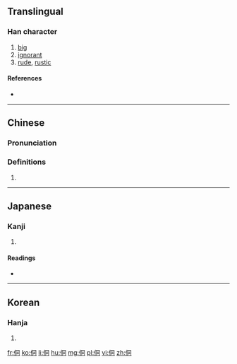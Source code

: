 ==Translingual==

===Han character===
{{Han char|rn=9|rad=人|as=06|sn=8|four=27220|canj=OBMR|ids=⿰亻同}}

# [[big]]
# [[ignorant]]
# [[rude]], [[rustic]]

====References====
* {{Han ref|kx=0102.120|dkj=00601|dj=0216.100|hdz=10148.020|uh=4F97|ud=20375|bh=CBBE|bd=52158}}

----

==Chinese==
{{zh-forms}}

===Pronunciation===
{{zh-pron
|m=dòng,tóng
|c=dung6,tung4
|mc=y
|oc=y
|ma=
|cat=a
}}

===Definitions===
# {{rfdef|lang=zh}}

----

==Japanese==

===Kanji===
{{ja-kanji|grade=|rs=人06}}

# {{defn|lang=ja|sort=人06}}

====Readings====
* {{ja-readings|on=[[とう]] (tō), [[つ]] (tsu), [[ず]] (zu), [[どう]] (dō)|kun=[[おろか]] (oroka), [[いたむ]] (itamu), [[かたち]] (katachi), [[なほい]] (nahoi), [[まこと]] (makoto), [[つつしむ]] (tsutsushimu)}}

----

==Korean==

===Hanja===
{{ko-hanja|hangeul=동|rv=dong|mr=tong}}

# {{defn|lang=ko|sort=人06}}

[[fr:侗]]
[[ko:侗]]
[[li:侗]]
[[hu:侗]]
[[mg:侗]]
[[pl:侗]]
[[vi:侗]]
[[zh:侗]]